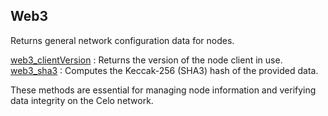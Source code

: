 
<Meta
  title="Celo web3 info | dRPC"
/>

## Web3

Returns general network configuration data for nodes.

[web3_clientVersion](/celo-api/web3/web3_clientVersion) : Returns the version of the node client in use. \
[web3_sha3](/celo-api/web3/web3_sha3) : Computes the Keccak-256 (SHA3) hash of the provided data.

These methods are essential for managing node information and verifying data integrity on the Celo network.

<Space h={16} />
<GetStarted />
